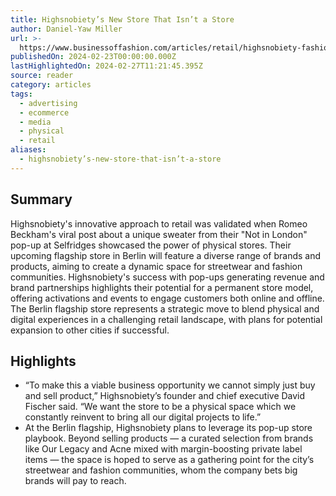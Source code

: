```yaml
---
title: Highsnobiety’s New Store That Isn’t a Store
author: Daniel-Yaw Miller
url: >-
  https://www.businessoffashion.com/articles/retail/highsnobiety-fashion-week-collaborations/?utm_source=news.futureparty.com&utm_medium=newsletter&utm_campaign=tyler-perry-s-sora-studio
publishedOn: 2024-02-23T00:00:00.000Z
lastHighlightedOn: 2024-02-27T11:21:45.395Z
source: reader
category: articles
tags:
  - advertising
  - ecommerce
  - media
  - physical
  - retail
aliases:
  - highsnobiety’s-new-store-that-isn’t-a-store
---
```

## Summary

Highsnobiety's innovative approach to retail was validated when Romeo Beckham's viral post about a unique sweater from their "Not in London" pop-up at Selfridges showcased the power of physical stores. Their upcoming flagship store in Berlin will feature a diverse range of brands and products, aiming to create a dynamic space for streetwear and fashion communities. Highsnobiety's success with pop-ups generating revenue and brand partnerships highlights their potential for a permanent store model, offering activations and events to engage customers both online and offline. The Berlin flagship store represents a strategic move to blend physical and digital experiences in a challenging retail landscape, with plans for potential expansion to other cities if successful.

## Highlights
- “To make this a viable business opportunity we cannot simply just buy and sell product,” Highsnobiety’s founder and chief executive David Fischer said. “We want the store to be a physical space which we constantly reinvent to bring all our digital projects to life.”
- At the Berlin flagship, Highsnobiety plans to leverage its pop-up store playbook. Beyond selling products — a curated selection from brands like Our Legacy and Acne mixed with margin-boosting private label items — the space is hoped to serve as a gathering point for the city’s streetwear and fashion communities, whom the company bets big brands will pay to reach.
